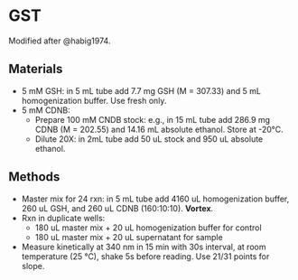 # GST {#GST}

Modified after @habig1974.

## Materials
-	5 mM GSH: in 5 mL tube add 7.7 mg GSH (M = 307.33) and 5 mL homogenization buffer. Use fresh only.
-	5 mM CDNB: 
    + Prepare 100 mM CNDB stock: e.g., in 15 mL tube add 286.9 mg CDNB (M = 202.55) and 14.16 mL absolute ethanol. Store at -20°C. 
    + Dilute 20X: in 2mL tube add 50 uL stock and 950 uL absolute ethanol.

## Methods

- Master mix for 24 rxn: in 5 mL tube add 4160 uL homogenization buffer, 260 uL GSH, and 260 uL CDNB (160:10:10). **Vortex**.
-	Rxn in duplicate wells: 
    + 180 uL master mix + 20 uL homogenization buffer for control
    + 180 uL master mix + 20 uL supernatant for sample
-	Measure kinetically at 340 nm in 15 min with 30s interval, at room temperature (25 °C), shake 5s before reading. Use 21/31 points for slope.
